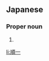 ==Japanese==
{{ja-kanjitab|じゅん|いち|yomi=o}}

===Proper noun===
{{ja-pos|じゅんいち|proper}}

# {{given name|male|lang=ja|sort=しゅんいち'}}

[[li:順一]]